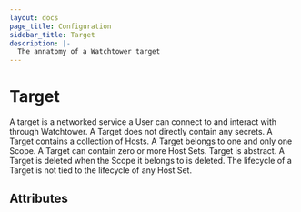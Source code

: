 ```yaml
---
layout: docs
page_title: Configuration
sidebar_title: Target
description: |-
  The annatomy of a Watchtower target
---
```


# Target

A target is a networked service a User can connect to and interact with through Watchtower. A Target does not directly contain any secrets. A Target contains a collection of Hosts. A Target belongs to one and only one Scope. A Target can contain zero or more Host Sets. Target is abstract. A Target is deleted when the Scope it belongs to is deleted. The lifecycle of a Target is not tied to the lifecycle of any Host Set.

## Attributes
